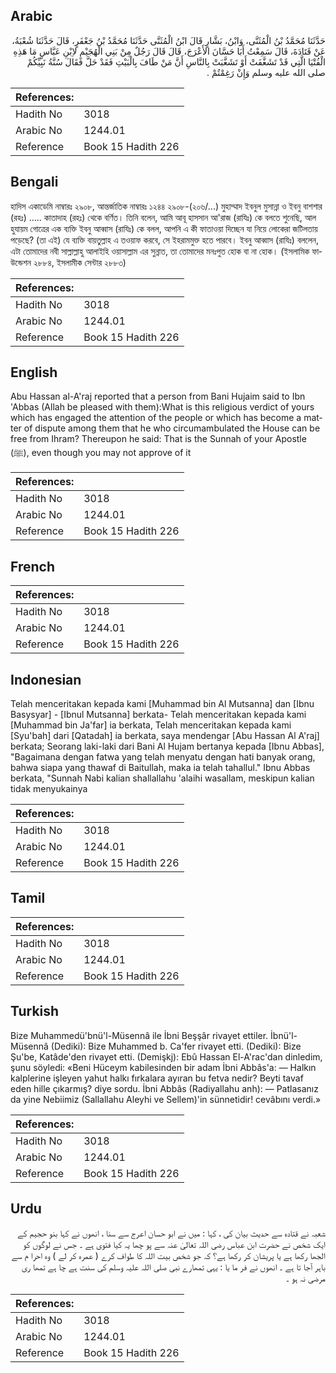 ## Arabic


<div dir="rtl" lang="ar" style={{fontSize:'larger',backgroundColor:'#f8f9fa',padding:20}}>
حَدَّثَنَا مُحَمَّدُ بْنُ الْمُثَنَّى، وَابْنُ، بَشَّارٍ قَالَ ابْنُ الْمُثَنَّى حَدَّثَنَا مُحَمَّدُ بْنُ جَعْفَرٍ، قَالَ حَدَّثَنَا شُعْبَةُ، عَنْ قَتَادَةَ، قَالَ سَمِعْتُ أَبَا حَسَّانَ الأَعْرَجَ، قَالَ قَالَ رَجُلٌ مِنْ بَنِي الْهُجَيْمِ لاِبْنِ عَبَّاسٍ مَا هَذِهِ الْفُتْيَا الَّتِي قَدْ تَشَغَّفَتْ أَوْ تَشَغَّبَتْ بِالنَّاسِ أَنَّ مَنْ طَافَ بِالْبَيْتِ فَقَدْ حَلَّ فَقَالَ سُنَّةُ نَبِيِّكُمْ صلى الله عليه وسلم وَإِنْ رَغِمْتُمْ ‏.‏
</div>
<div style={{backgroundColor:'#f8f9fa',padding:20, marginBottom: 10}}><table> <thead> <tr> <th>References:</th> <th></th> </tr> </thead> <tbody><tr><td>Hadith No</td><td>3018</td></tr><tr><td>Arabic No</td><td>1244.01</td></tr><tr><td>Reference</td><td>Book 15 Hadith 226</td></tr></tbody></table></div>

## Bengali


<div dir="ltr" lang="bn" style={{fontSize:'larger',backgroundColor:'#f8f9fa',padding:20}}>
হাদিস একাডেমি নাম্বারঃ ২৯০৮, আন্তর্জাতিক নাম্বারঃ ১২৪৪ ২৯০৮-(২০৬/...) মুহাম্মাদ ইবনুল মুসান্না ও ইবনু বাশশার (রহঃ) ..... কাতাদাহ (রহঃ) থেকে বর্ণিত। তিনি বলেন, আমি আবূ হাসসান আ'রাজ (রাযিঃ) কে বলতে শুনেছি, আল হুযায়ম গোত্রের এক ব্যক্তি ইবনু আব্বাস (রাযিঃ) কে বলল, আপনি এ কী ফাতাওয়া দিচ্ছেন যা নিয়ে লোকেরা জটিলতায় পড়েছে? (তা এই) যে ব্যক্তি বায়তুল্লাহ এ তওয়াফ করবে, সে ইহরামমুক্ত হতে পারবে। ইবনু আব্বাস (রাযিঃ) বললেন, এটা তোমাদের নবী সাল্লাল্লাহু আলাইহি ওয়াসাল্লাম এর সুন্নাত, তা তোমাদের মনঃপুত হোক বা না হোক। (ইসলামিক ফাউন্ডেশন ২৮৮৪, ইসলামীক সেন্টার ২৮৮৩)
</div>
<div style={{backgroundColor:'#f8f9fa',padding:20, marginBottom: 10}}><table> <thead> <tr> <th>References:</th> <th></th> </tr> </thead> <tbody><tr><td>Hadith No</td><td>3018</td></tr><tr><td>Arabic No</td><td>1244.01</td></tr><tr><td>Reference</td><td>Book 15 Hadith 226</td></tr></tbody></table></div>

## English


<div dir="ltr" lang="en" style={{fontSize:'larger',backgroundColor:'#f8f9fa',padding:20}}>
Abu Hassan al-A'raj reported that a person from Bani Hujaim said to Ibn 'Abbas (Allah be pleased with them):What is this religious verdict of yours which has engaged the attention of the people or which has become a matter of dispute among them that he who circumambulated the House can be free from Ihram? Thereupon he said: That is the Sunnah of your Apostle (ﷺ), even though you may not approve of it
</div>
<div style={{backgroundColor:'#f8f9fa',padding:20, marginBottom: 10}}><table> <thead> <tr> <th>References:</th> <th></th> </tr> </thead> <tbody><tr><td>Hadith No</td><td>3018</td></tr><tr><td>Arabic No</td><td>1244.01</td></tr><tr><td>Reference</td><td>Book 15 Hadith 226</td></tr></tbody></table></div>

## French


<div dir="ltr" lang="fr" style={{fontSize:'larger',backgroundColor:'#f8f9fa',padding:20}}>

</div>
<div style={{backgroundColor:'#f8f9fa',padding:20, marginBottom: 10}}><table> <thead> <tr> <th>References:</th> <th></th> </tr> </thead> <tbody><tr><td>Hadith No</td><td>3018</td></tr><tr><td>Arabic No</td><td>1244.01</td></tr><tr><td>Reference</td><td>Book 15 Hadith 226</td></tr></tbody></table></div>

## Indonesian


<div dir="ltr" lang="id" style={{fontSize:'larger',backgroundColor:'#f8f9fa',padding:20}}>
Telah menceritakan kepada kami [Muhammad bin Al Mutsanna] dan [Ibnu Basysyar] - [Ibnul Mutsanna] berkata- Telah menceritakan kepada kami [Muhammad bin Ja'far] ia berkata, Telah menceritakan kepada kami [Syu'bah] dari [Qatadah] ia berkata, saya mendengar [Abu Hassan Al A'raj] berkata; Seorang laki-laki dari Bani Al Hujam bertanya kepada [Ibnu Abbas], "Bagaimana dengan fatwa yang telah menyatu dengan hati banyak orang, bahwa siapa yang thawaf di Baitullah, maka ia telah tahallul." Ibnu Abbas berkata, "Sunnah Nabi kalian shallallahu 'alaihi wasallam, meskipun kalian tidak menyukainya
</div>
<div style={{backgroundColor:'#f8f9fa',padding:20, marginBottom: 10}}><table> <thead> <tr> <th>References:</th> <th></th> </tr> </thead> <tbody><tr><td>Hadith No</td><td>3018</td></tr><tr><td>Arabic No</td><td>1244.01</td></tr><tr><td>Reference</td><td>Book 15 Hadith 226</td></tr></tbody></table></div>

## Tamil


<div dir="ltr" lang="ta" style={{fontSize:'larger',backgroundColor:'#f8f9fa',padding:20}}>

</div>
<div style={{backgroundColor:'#f8f9fa',padding:20, marginBottom: 10}}><table> <thead> <tr> <th>References:</th> <th></th> </tr> </thead> <tbody><tr><td>Hadith No</td><td>3018</td></tr><tr><td>Arabic No</td><td>1244.01</td></tr><tr><td>Reference</td><td>Book 15 Hadith 226</td></tr></tbody></table></div>

## Turkish


<div dir="ltr" lang="tr" style={{fontSize:'larger',backgroundColor:'#f8f9fa',padding:20}}>
Bize Muhammedü'bnü'l-Müsennâ ile İbni Beşşâr rivayet ettiler. İbnü'l-Müsennâ (Dediki): Bize Muhammed b. Ca'fer rivayet etti. (Dediki): Bize Şu'be, Katâde'den rivayet etti. (Demişkj): Ebû Hassan El-A'rac'dan dinledim, şunu söyledi: «Beni Hüceym kabilesinden bir adam İbni Abbâs'a: — Halkın kalplerine işleyen yahut halkı fırkalara ayıran bu fetva nedir? Beyti tavaf eden hille çıkarmış? diye sordu. İbni Abbâs (Radiyallahu anh): — Patlasanız da yine Nebiimiz (Sallallahu Aleyhi ve Sellem)'in sünnetidir! cevâbını verdi.»
</div>
<div style={{backgroundColor:'#f8f9fa',padding:20, marginBottom: 10}}><table> <thead> <tr> <th>References:</th> <th></th> </tr> </thead> <tbody><tr><td>Hadith No</td><td>3018</td></tr><tr><td>Arabic No</td><td>1244.01</td></tr><tr><td>Reference</td><td>Book 15 Hadith 226</td></tr></tbody></table></div>

## Urdu


<div dir="rtl" lang="ur" style={{fontSize:'larger',backgroundColor:'#f8f9fa',padding:20}}>
شعبہ نے قتادہ سے حدیث بیان کی ، کہا : میں نے ابو حسان اعرج سے سنا ، انھوں نے کہا بنو حجیم کے ایک شخص نے حضرت ابن عباس رضی اللہ تعالیٰ عنہ سے پو چھا یہ کیا فتوی ہے ۔ جس نے لوگوں کو الجھا رکھا ہے یا پریشان کر رکھا ہے؟ کہ جو شخص بیت اللہ کا طواف کرے ( عمرہ کر لے ) وہ احرا م سے باہر آجا تا ہے ۔ انھوں نے فر ما یا : یہی تمھارے نبی صلی اللہ علیہ وسلم کی سنت ہے چا ہے تمھا ری مرضی نہ ہو ۔
</div>
<div style={{backgroundColor:'#f8f9fa',padding:20, marginBottom: 10}}><table> <thead> <tr> <th>References:</th> <th></th> </tr> </thead> <tbody><tr><td>Hadith No</td><td>3018</td></tr><tr><td>Arabic No</td><td>1244.01</td></tr><tr><td>Reference</td><td>Book 15 Hadith 226</td></tr></tbody></table></div>